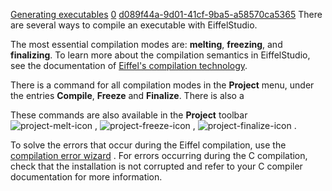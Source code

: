 [[Property:title|Generating executables]]
[[Property:weight|0]]
[[Property:uuid|d089f44a-9d01-41cf-9ba5-a58570ca5365]]
There are several ways to compile an executable with EiffelStudio.

The most essential compilation modes are: '''melting''', '''freezing''', and '''finalizing'''. To learn more about the compilation semantics in EiffelStudio, see the documentation of [[Melting Ice Technology|Eiffel's compilation technology]]. 

There is a command for all compilation modes in the '''Project''' menu, under the entries '''Compile''', '''Freeze''' and '''Finalize'''. There is also a 

These commands are also available in the '''Project''' toolbar  [[Image:project-melt-icon]] ,  [[Image:project-freeze-icon]] ,  [[Image:project-finalize-icon]] . 

To solve the errors that occur during the Eiffel compilation, use the [[Error wizard|compilation error wizard]] . For errors occurring during the C compilation, check that the installation is not corrupted and refer to your C compiler documentation for more information. 

{{seealso|<br/>
[[Command line|Command line options]]  <br/>
[[Compiler|Compiler]]  }}




